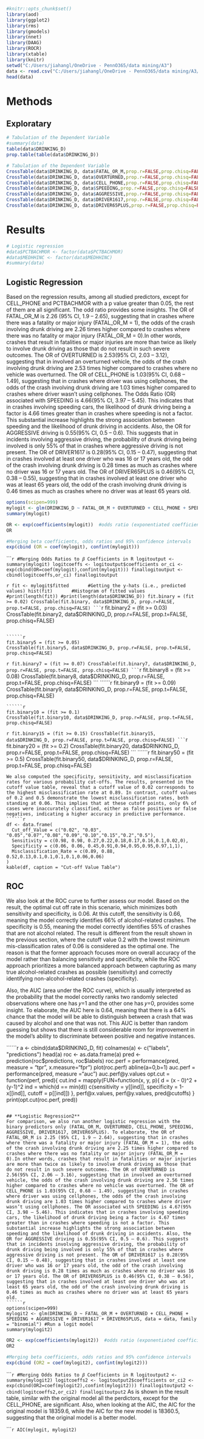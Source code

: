 ```{r setup2, include=FALSE, echo=FALSE, message=FALSE, warning=FALSE}
#knitr::opts_chunk$set()
library(aod)
library(ggplot2)
library(rms)
library(gmodels)
library(nnet)
library(DAAG)
library(ROCR)
library(xtable)
library(knitr)
setwd("C:/Users/jiahangl/OneDrive - PennO365/data mining/A3")
data <- read.csv("C:/Users/jiahangl/OneDrive - PennO365/data mining/A3/Logistic Regression Data.csv")
head(data)
```



# **Methods**
## **Exploratary**
```{r}
# Tabulation of the Dependent Variable
#summary(data)
table(data$DRINKING_D)
prop.table(table(data$DRINKING_D))
```

```{r}
# Tabulation of the Dependent Variable
CrossTable(data$DRINKING_D, data$FATAL_OR_M,prop.r=FALSE,prop.chisq=FALSE, chisq=FALSE,prop.t=FALSE)
CrossTable(data$DRINKING_D, data$OVERTURNED,prop.r=FALSE,prop.chisq=FALSE, chisq=FALSE,prop.t=FALSE)
CrossTable(data$DRINKING_D, data$CELL_PHONE,prop.r=FALSE,prop.chisq=FALSE, chisq=FALSE,prop.t=FALSE)
CrossTable(data$DRINKING_D, data$SPEEDING,prop.r=FALSE,prop.chisq=FALSE, chisq=FALSE,prop.t=FALSE)
CrossTable(data$DRINKING_D, data$AGGRESSIVE,prop.r=FALSE,prop.chisq=FALSE, chisq=FALSE,prop.t=FALSE)
CrossTable(data$DRINKING_D, data$DRIVER1617,prop.r=FALSE,prop.chisq=FALSE, chisq=FALSE,prop.t=FALSE)
CrossTable(data$DRINKING_D, data$DRIVER65PLUS,prop.r=FALSE,prop.chisq=FALSE, chisq=FALSE,prop.t=FALSE)
```

# **Results**
```{r}
# Logistic regression
#data$PCTBACHMOR <- factor(data$PCTBACHMOR)
#data$MEDHHINC <- factor(data$MEDHHINC)
#summary(data)
```
## **Logistic Regression**
Based on the regression results, among all studied predictors, except for CELL_PHONE and PCTBACHMOR with a p value greater than 0.05, the rest of them are all significant. 
The odd ratio provides some insights. The OR of FATAL_OR_M is 2.26 (95% CI, 1.9 – 2.65), suggesting that in crashes where there was a fatality or major injury (FATAL_OR_M = 1), the odds of the crash involving drunk driving are 2.26 times higher compared to crashes where there was no fatality or major injury (FATAL_OR_M = 0).In other words, crashes that result in fatalities or major injuries are more than twice as likely to involve drunk driving as those that do not result in such severe outcomes. The OR of OVERTURNED is 2.53(95% CI, 2.03 – 3.12), suggesting that in involved an overturned vehicle, the odds of the crash involving drunk driving are 2.53 times higher compared to crashes where no vehicle was overturned. The OR of CELL_PHONE is 1.03(95% CI, 0.68 – 1.49), suggesting that in crashes where driver was using cellphones, the odds of the crash involving drunk driving are 1.03 times higher compared to crashes where driver wasn’t using cellphones. The Odds Ratio (OR) associated with SPEEDING is 4.66(95% CI, 3.97 – 5.45). This indicates that in crashes involving speeding cars, the likelihood of drunk driving being a factor is 4.66 times greater than in crashes where speeding is not a factor. This substantial increase highlights the strong association between speeding and the likelihood of drunk driving in accidents. Also, the OR for AGGRESSIVE driving is 0.55(95% CI, 0.5 – 0.6). This suggests that in incidents involving aggressive driving, the probability of drunk driving being involved is only 55% of that in crashes where aggressive driving is not present. The OR of DRIVER1617 is 0.28(95% CI, 0.15 – 0.47), suggesting that in crashes involved at least one driver who was 16 or 17 years old, the odd of the crash involving drunk driving is 0.28 times as much as crashes where no driver was 16 or 17 years old. The OR of DRIVER65PLUS is 0.46(95% CI, 0.38 – 0.55), suggesting that in crashes involved at least one driver who was at least 65 years old, the odd of the crash involving drunk driving is 0.46 times as much as crashes where no driver was at least 65 years old.

```{r}
options(scipen=999)
mylogit <- glm(DRINKING_D ~ FATAL_OR_M + OVERTURNED + CELL_PHONE + SPEEDING + AGGRESSIVE + DRIVER1617 + DRIVER65PLUS + PCTBACHMOR + MEDHHINC, data = data, family = "binomial") #Run a logit model
summary(mylogit)
```



```{r}
OR <- exp(coefficients(mylogit))  #odds ratio (exponentiated coefficients)
OR
```

```{r}
#Merging beta coefficients, odds ratios and 95% confidence intervals
exp(cbind (OR = coef(mylogit), confint(mylogit)))
```

``````{r}
#Merging Odds Ratios to 𝛽 Coefficients in R
logitoutput <- summary(mylogit)
logitcoeffs <- logitoutput$coefficients
or_ci <- exp(cbind(OR=coef(mylogit),confint(mylogit)))
finallogitoutput <- cbind(logitcoeffs,or_ci)
finallogitoutput 
```

``````{r}
fit <- mylogit$fitted       #Getting the y-hats (i.e., predicted values)
hist(fit)       #Histogram of fitted values
#print(length(fit))
#print(length(data$DRINKING_D))
fit.binary = (fit >= 0.02)
CrossTable(fit.binary, data$DRINKING_D, prop.r=FALSE, prop.t=FALSE, prop.chisq=FALSE)
```
``````{r}
fit.binary2 = (fit >= 0.03)
CrossTable(fit.binary2, data$DRINKING_D, prop.r=FALSE, prop.t=FALSE, prop.chisq=FALSE)
```

``````{r}
fit.binary5 = (fit >= 0.05)
CrossTable(fit.binary5, data$DRINKING_D, prop.r=FALSE, prop.t=FALSE, prop.chisq=FALSE)
```
``````{r}
fit.binary7 = (fit >= 0.07)
CrossTable(fit.binary7, data$DRINKING_D, prop.r=FALSE, prop.t=FALSE, prop.chisq=FALSE)
```
``````{r}
fit.binary8 = (fit >= 0.08)
CrossTable(fit.binary8, data$DRINKING_D, prop.r=FALSE, prop.t=FALSE, prop.chisq=FALSE)
```
``````{r}
fit.binary9 = (fit >= 0.09)
CrossTable(fit.binary9, data$DRINKING_D, prop.r=FALSE, prop.t=FALSE, prop.chisq=FALSE)
```
``````{r}
fit.binary10 = (fit >= 0.1)
CrossTable(fit.binary10, data$DRINKING_D, prop.r=FALSE, prop.t=FALSE, prop.chisq=FALSE)
```
``````{r}
fit.binary15 = (fit >= 0.15)
CrossTable(fit.binary15, data$DRINKING_D, prop.r=FALSE, prop.t=FALSE, prop.chisq=FALSE)
```
``````{r}
fit.binary20 = (fit >= 0.2)
CrossTable(fit.binary20, data$DRINKING_D, prop.r=FALSE, prop.t=FALSE, prop.chisq=FALSE)
```
``````{r}
fit.binary50 = (fit >= 0.5)
CrossTable(fit.binary50, data$DRINKING_D, prop.r=FALSE, prop.t=FALSE, prop.chisq=FALSE)
```
We also computed the specificity, sensitivity, and misclassification rates for various probability cut-offs. The results, presented in the cutoff value table, reveal that a cutoff value of 0.02 corresponds to the highest misclassification rate at 0.89. In contrast, cutoff values of 0.2 and 0.5 demonstrate the lowest misclassification rates, both standing at 0.06. This implies that at these cutoff points, only 6% of cases were inaccurately classified, either as false positives or false negatives, indicating a higher accuracy in predictive performance.
``````{r}
df <- data.frame(
  Cut_off_Value = c("0.02", "0.03", "0.05","0.07","0.08","0.09","0.10","0.15","0.2","0.5"),
  Sensitivity = c(0.98, 0.98, 0.27,0.22,0.18,0.17,0.16,0.1,0.02,0),
  Specificity = c(0.06, 0.06, 0.45,0.91,0.94,0.95,0.95,0.97,1,1),
  Misclassification_Rate = c(0.89, 0.88, 0.52,0.13,0.1,0.1,0.1,0.1,0.06,0.06)
)
kable(df, caption = "Cut-off Value Table")
```

## **ROC**
We also look at the ROC curve to further assess our model. Based on the result, the optimal cut off rate in this scenario, which minimizes both sensitivity and specificity, is 0.06. At this cutoff, the sensitivity is 0.66, meaning the model correctly identifies 66% of alcohol-related crashes. The specificity is 0.55, meaning the model correctly identifies 55% of crashes that are not alcohol related. The result is different from the result shown in the previous section, where the cutoff value 0.2 with the lowest minimum mis-classification rates of 0.06 is considered as the optimal one. The reason is that the former approach focuses more on overall accuracy of the model rather than balancing sensitivity and specificity, while the ROC approach prioritizes a more balanced approach between capturing as many true alcohol-related crashes as possible (sensitivity) and correctly identifying non-alcohol-related crashes (specificity).

Also, the AUC (area under the ROC curve), which is usually interpreted as the probability that the model correctly ranks two randomly selected observations where one has 𝑦=1 and the other one has 𝑦=0, provides some insight. To elaborate, the AUC here is 0.64, meaning that there is a 64% chance that the model will be able to distinguish between a crash that was caused by alcohol and one that was not. This AUC is better than random guessing but shows that there is still considerable room for improvement in the model's ability to discriminate between positive and negative instances.

``````{r}
a <- cbind(data$DRINKING_D, fit)
colnames(a) <- c("labels", "predictions")
head(a)
roc <- as.data.frame(a)
pred <- prediction(roc$predictions, roc$labels)
roc.perf = performance(pred, measure = "tpr", x.measure="fpr")
plot(roc.perf)
abline(a=0,b=1)
auc.perf = performance(pred, measure ="auc")
auc.perf@y.values
opt.cut = function(perf, pred){
  cut.ind = mapply(FUN=function(x, y, p){
    d = (x - 0)^2 + (y-1)^2
    ind = which(d == min(d))
    c(sensitivity = y[[ind]], specificity = 1-x[[ind]], 
      cutoff = p[[ind]])
  }, perf@x.values, perf@y.values, pred@cutoffs)
}
print(opt.cut(roc.perf, pred))

```

## **Logistic Regression2**
For comparison, we also run another logistic regression with the binary predictors only (FATAL_OR_M, OVERTURNED, CELL_PHONE, SPEEDING, AGGRESSIVE, DRIVER1617, DRIVER65PLUS). To elaborate, the OR of FATAL_OR_M is 2.25 (95% CI, 1.9 – 2.64), suggesting that in crashes where there was a fatality or major injury (FATAL_OR_M = 1), the odds of the crash involving drunk driving are 2.25 times higher compared to crashes where there was no fatality or major injury (FATAL_OR_M = 0).In other words, crashes that result in fatalities or major injuries are more than twice as likely to involve drunk driving as those that do not result in such severe outcomes. The OR of OVERTURNED is 2.56(95% CI, 2.06 – 3.16), suggesting that in involved an overturned vehicle, the odds of the crash involving drunk driving are 2.56 times higher compared to crashes where no vehicle was overturned. The OR of CELL_PHONE is 1.03(95% CI, 0.68 – 1.49), suggesting that in crashes where driver was using cellphones, the odds of the crash involving drunk driving are 1.03 times higher compared to crashes where driver wasn’t using cellphones. The OR associated with SPEEDING is 4.67(95% CI, 3.98 – 5.46). This indicates that in crashes involving speeding cars, the likelihood of drunk driving being a factor is 4.67 times greater than in crashes where speeding is not a factor. This substantial increase highlights the strong association between speeding and the likelihood of drunk driving in accidents. Also, the OR for AGGRESSIVE driving is 0.55(95% CI, 0.5 – 0.6). This suggests that in incidents involving aggressive driving, the probability of drunk driving being involved is only 55% of that in crashes where aggressive driving is not present. The OR of DRIVER1617 is 0.28(95% CI, 0.15 – 0.48), suggesting that in crashes involved at least one driver who was 16 or 17 years old, the odd of the crash involving drunk driving is 0.28 times as much as crashes where no driver was 16 or 17 years old. The OR of DRIVER65PLUS is 0.46(95% CI, 0.38 – 0.56), suggesting that in crashes involved at least one driver who was at least 65 years old, the odd of the crash involving drunk driving is 0.46 times as much as crashes where no driver was at least 65 years old.
``````{r}
options(scipen=999)
mylogit2 <- glm(DRINKING_D ~ FATAL_OR_M + OVERTURNED + CELL_PHONE + SPEEDING + AGGRESSIVE + DRIVER1617 + DRIVER65PLUS, data = data, family = "binomial") #Run a logit model
summary(mylogit2)
```
```{r}
OR2 <- exp(coefficients(mylogit2))  #odds ratio (exponentiated coefficients)
OR2
```
```{r}
#Merging beta coefficients, odds ratios and 95% confidence intervals
exp(cbind (OR2 = coef(mylogit2), confint(mylogit2)))
```
``````{r}
#Merging Odds Ratios to 𝛽 Coefficients in R
logitoutput2 <- summary(mylogit2)
logitcoeffs2 <- logitoutput2$coefficients
or_ci2 <- exp(cbind(OR2=coef(mylogit2),confint(mylogit2)))
finallogitoutput2 <- cbind(logitcoeffs2,or_ci2)
finallogitoutput2
```
As is shown in the result table, similar with the original model all the perdictors, except for the CELL_PHONE, are significant. Also, when looking at the AIC, the AIC for the original model is 18359.6, while the AIC for the new model is 18360.5, suggesting that the original model is a better model.

``````{r}
AIC(mylogit, mylogit2)
```
